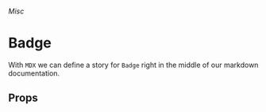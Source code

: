 
<Meta
	title="Misc/Badge"
	component={Badge}
/>

###### Misc

# Badge

With `MDX` we can define a story for `Badge` right in the middle of our markdown
documentation.

## Props

<Props of={Badge} />
